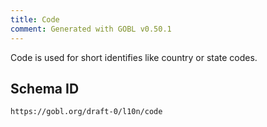 ```yaml
---
title: Code
comment: Generated with GOBL v0.50.1
---
```


Code is used for short identifies like country or state codes.

## Schema ID

`https://gobl.org/draft-0/l10n/code`

